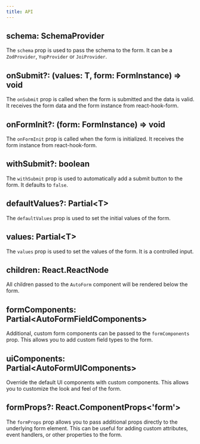 ```yaml
---
title: API
---
```


## schema: SchemaProvider

The `schema` prop is used to pass the schema to the form. It can be a `ZodProvider`, `YupProvider` or `JoiProvider`.

## onSubmit?: (values: T, form: FormInstance) => void

The `onSubmit` prop is called when the form is submitted and the data is valid. It receives the form data and the form instance from react-hook-form.

## onFormInit?: (form: FormInstance) => void

The `onFormInit` prop is called when the form is initialized. It receives the form instance from react-hook-form.

## withSubmit?: boolean

The `withSubmit` prop is used to automatically add a submit button to the form. It defaults to `false`.

## defaultValues?: Partial\<T>

The `defaultValues` prop is used to set the initial values of the form.

## values: Partial\<T>

The `values` prop is used to set the values of the form. It is a controlled input.

## children: React.ReactNode

All children passed to the `AutoForm` component will be rendered below the form.

## formComponents: Partial\<AutoFormFieldComponents>

Additional, custom form components can be passed to the `formComponents` prop. This allows you to add custom field types to the form.

## uiComponents: Partial\<AutoFormUIComponents>

Override the default UI components with custom components. This allows you to customize the look and feel of the form.

## formProps?: React.ComponentProps\<'form'>

The `formProps` prop allows you to pass additional props directly to the underlying form element. This can be useful for adding custom attributes, event handlers, or other properties to the form.
